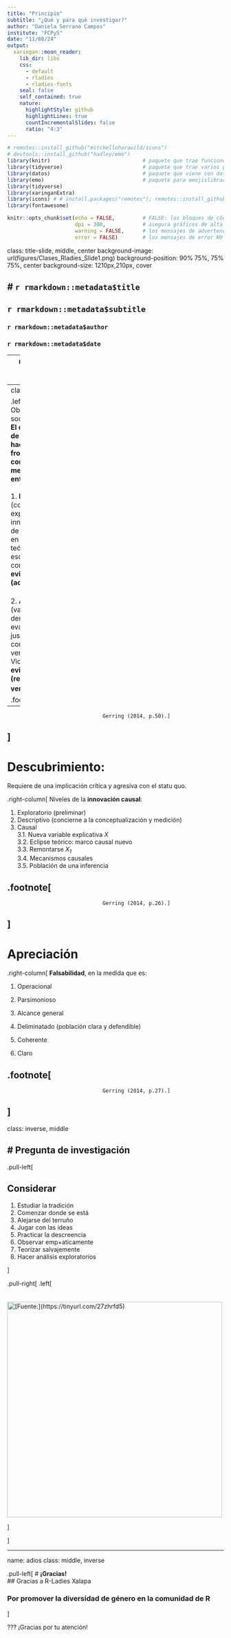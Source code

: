 ---
title: "Principio"
subtitle: "¿Qué y para qué investigar?"
author: "Daniela Serrano Campos"
institute: "FCPyS"
date: "11/08/24"
output:
  xaringan::moon_reader:
    lib_dir: libs
    css: 
      - default
      - rladies
      - rladies-fonts
    seal: false
    self_contained: true
    nature:
      highlightStyle: github
      highlightLines: true
      countIncrementalSlides: false
      ratio: "4:3"
---

```{r setup, include = FALSE}
# remotes::install_github("mitchelloharawild/icons")
# devtools::install_github("hadley/emo")
library(knitr)                              # paquete que trae funciones utiles para R Markdown
library(tidyverse)                          # paquete que trae varios paquetes comunes en el tidyverse
library(datos)                              # paquete que viene con datos populares traducidos al español :)
library(emo)                                # paquete para emojislibrary(knitr)
library(tidyverse)
library(xaringanExtra)
library(icons) # # install.packages("remotes"); remotes::install_github("mitchelloharawild/icons")
library(fontawesome)

knitr::opts_chunk$set(echo = FALSE,         # FALSE: los bloques de código NO se muestran
                      dpi = 300,            # asegura gráficos de alta resolución
                      warning = FALSE,      # los mensajes de advertencia NO se muestran
                      error = FALSE)        # los mensajes de error NO se muestran
```

class: title-slide, middle, center
background-image: url(figures/Clases_Rladies_Slide1.png) 
background-position: 90% 75%, 75% 75%, center
background-size: 1210px,210px, cover

# `r rmarkdown::metadata$title`
----
## **`r rmarkdown::metadata$subtitle`**
### `r rmarkdown::metadata$author`
### `r rmarkdown::metadata$date`

---
name: hola
class: inverse, middle, center


# ¿Para qué investigar?  

## Gerring (2014)


???
Se presenta un resumen de los capítulo 2 de Gerring (2014).

---
class: middle

.left-column[
# Objetivos de la ciencia social
]
.right-column[
**El objetivo principal de la investigación es hacer avanzar las fronteras del conocimiento, mediante la dialéctica entre:**
<br><br>
1. **Descubrimiento** (conjetura, exploración, innovación, formación de la teoría).Confianza en la capacidad teórica, pero escepticismo para comprobarlas.⤵️  
**Para evitar error tipo II (aceptar _X<sub>0</sub>_ falsa).**
<br><br>
2. **Apreciación** (valoración, demostración, evaluación, justificación, pruebas, comprobación, verificación/falsación). Viceversa ⤴️  
**Para evitar error tipo I (rechazar _X<sub>0</sub>_ verdadera).**

.footnote[
----
                                   Gerring (2014, p.50).]                                                                        
]
---


#  Descubrimiento:

Requiere de una implicación crítica y agresiva con el statu quo.

.right-column[
Niveles de la **innovación causal**:


1. Exploratorio (preliminar)
2. Descriptivo (concierne a la conceptualización y medición)
3. Causal   
3.1. Nueva variable explicativa _X_  
3.2. Eclipse teórico: marco causal nuevo  
3.3. Remontarse _X<sub>1</sub>_  
3.4. Mecanismos causales  
3.5. Población de una inferencia 



.footnote[
----
                                   Gerring (2014, p.26).]                                                                        
]
---

# Apreciación  

.right-column[
**Falsabilidad**, en la medida que es:


1. Operacional <br>

2. Parsimonioso <br>

3. Alcance general <br>

4. Deliminatado (población clara y defendible) <br>

5. Coherente <br>

6. Claro <br>

.footnote[
----
                                   Gerring (2014, p.27).]                                                                        
]
---
class: inverse, middle

# Pregunta de investigación
----

.pull-left[

## Considerar
1. Estudiar la tradición
2. Comenzar donde se está
3. Alejarse del terruño
4. Jugar con las ideas
5. Practicar la descreencia
6. Observar emp+aticamente
7. Teorizar salvajemente
8. Hacer análisis exploratorios



]<!--end of left-column-->

.pull-right[
.left[
<br>
<br>
<br>
<img src="https://tinyurl.com/27zhrfd5" alt="[Fuente:](https://tinyurl.com/27zhrfd5)" width="500px">

]

] 

---
name: adios
class: middle, inverse

.pull-left[
# **¡Gracias!**
<br/>
## Gracias a R-Ladies Xalapa  

### Por promover la diversidad de género en la comunidad de R

]



???
¡Gracias por tu atención! 

